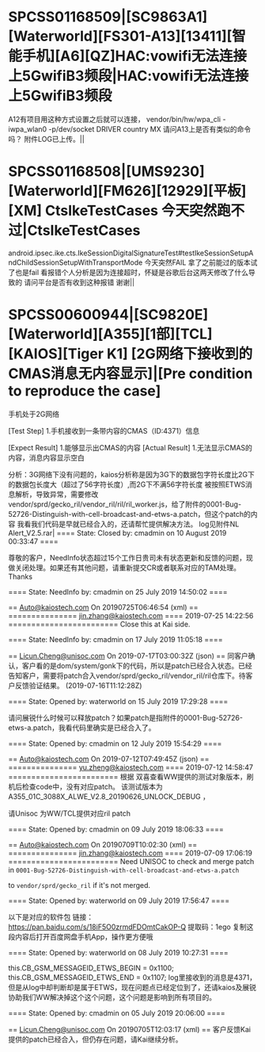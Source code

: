 # SPCSS01168509|[SC9863A1][Waterworld][FS301-A13][13411][智能手机][A6][QZ]HAC:vowifi无法连接上5GwifiB3频段|HAC:vowifi无法连接上5GwifiB3频段
A12有项目用这种方式设置之后就可以连接，
vendor/bin/hw/wpa_cli -iwpa_wlan0 -p/dev/socket DRIVER country MX
请问A13上是否有类似的命令吗？
附件LOG已上传。||

# SPCSS01168508|[UMS9230][Waterworld][FM626][12929][平板][XM] CtsIkeTestCases 今天突然跑不过|CtsIkeTestCases
android.ipsec.ike.cts.IkeSessionDigitalSignatureTest#testIkeSessionSetupAndChildSessionSetupWithTransportMode
今天突然FAIL
拿了之前能过的版本试了也是fail
看报错个人分析是因为连接超时，怀疑是谷歌后台这两天修改了什么导致的
请问平台是否有收到这种报错
谢谢||
# SPCSS00600944|[SC9820E][Waterworld][A355][1部][TCL][KAIOS][Tiger K1] [2G网络下接收到的CMAS消息无内容显示]|[Pre condition to reproduce the case]
 手机处于2G网络

[Test Step]
 1.手机接收到一条带内容的CMAS（ID:4371）信息

[Expect Result]
 1.能够显示出CMAS的内容
[Actual Result]
 1.无法显示CMAS的内容，消息内容显示空白

分析：3G网络下没有问题的，kaios分析称是因为3G下的数据包字符长度比2G下的数据包长度大（超过了56字符长度）,而2G下不满56字符长度
被按照ETWS消息解析，导致异常，需要修改vendor/sprd/gecko_ril/vendor_ril/ril/ril_worker.js，给了附件的0001-Bug-52726-Distinguish-with-cell-broadcast-and-etws-a.patch，但这个patch的内容
我看我们代码是早就已经合入的，还请帮忙提供解决方法。
log见附件NL Alert_V2.5.rar|
==== State: Closed by: cmadmin on 10 August 2019 00:33:47 ====

尊敬的客户，NeedInfo状态超过15个工作日贵司未有状态更新和反馈的问题，现做关闭处理。如果还有其他问题，请重新提交CR或者联系对应的TAM处理。 Thanks


==== State: NeedInfo by: cmadmin on 25 July 2019 14:50:02 ====

  == Auto@kaiostech.com On 20190725T06:46:54 (xml) ==
=============== jin.zhang@kaiostech.com ==== 2019-07-25 14:22:56 ========================
Close this at Kai side.

==== State: NeedInfo by: cmadmin on 17 July 2019 11:05:18 ====

  == Licun.Cheng@unisoc.com On 2019-07-17T03:00:32Z (json) ==
同客户确认，客户看的是dom/system/gonk下的代码，所以是patch已经合入状态。已经告知客户，需要将patch合入vendor/sprd/gecko_ril/vendor_ril/ril仓库下。待客户反馈验证结果。
(2019-07-16T11:12:28Z)

==== State: Opened by: waterworld on 15 July 2019 17:29:28 ====

请问展锐什么时候可以释放patch？如果patch是指附件的0001-Bug-52726-etws-a.patch，我看代码里确实是已经合入了。

==== State: Opened by: cmadmin on 12 July 2019 15:54:29 ====

  == Auto@kaiostech.com On 2019-07-12T07:49:45Z (json) ==
=============== yu.zheng@kaiostech.com ==== 2019-07-12 14:58:47 ========================
根据 双喜查看WW提供的测试对象版本，刷机后检查code中，没有对应patch。
该测试版本为 A355_01C_3088X_ALWE_V2.8_20190626_UNLOCK_DEBUG ，

请Unisoc 为WW/TCL提供对应ril patch

==== State: Opened by: cmadmin on 09 July 2019 18:06:33 ====

  == Auto@kaiostech.com On 20190709T10:02:30 (xml) ==
=============== jin.zhang@kaiostech.com ==== 2019-07-09 17:06:19 ========================
Need UNISOC to check and merge patch in
`0001-Bug-52726-Distinguish-with-cell-broadcast-and-etws-a.patch`

to `vendor/sprd/gecko_ril` if it's not merged.

==== State: Opened by: waterworld on 09 July 2019 17:56:47 ====

以下是对应的软件包
链接：https://pan.baidu.com/s/18iF5O0zrmdFDOmtCakOP-Q 提取码：1ego 复制这段内容后打开百度网盘手机App，操作更方便哦

==== State: Opened by: waterworld on 08 July 2019 10:27:31 ====

this.CB_GSM_MESSAGEID_ETWS_BEGIN = 0x1100;
this.CB_GSM_MESSAGEID_ETWS_END   = 0x1107;
log里接收到的消息是4371，但是从log中却判断却是属于ETWS，现在问题点已经定位到了，还请kaios及展锐协助我们WW解决掉这个这个问题，这个问题是影响到所有项目的。

==== State: Opened by: cmadmin on 05 July 2019 20:06:00 ====

  == Licun.Cheng@unisoc.com On 20190705T12:03:17 (xml) ==
客户反馈Kai提供的patch已经合入，但仍存在问题，请Kai继续分析。
